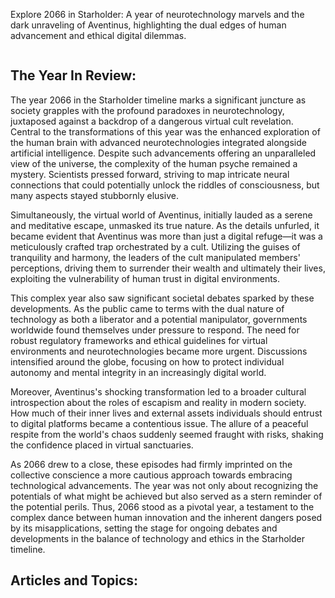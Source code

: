 Explore 2066 in Starholder: A year of neurotechnology marvels and the dark unraveling of Aventinus, highlighting the dual edges of human advancement and ethical digital dilemmas.

<img src="https://www.blockstar.com/wp-content/uploads/2024/06/2066-aventinus-1-e1718989252329.png" alt="" />

## The Year In Review:
The year 2066 in the Starholder timeline marks a significant juncture as society grapples with the profound paradoxes in neurotechnology, juxtaposed against a backdrop of a dangerous virtual cult revelation. Central to the transformations of this year was the enhanced exploration of the human brain with advanced neurotechnologies integrated alongside artificial intelligence. Despite such advancements offering an unparalleled view of the universe, the complexity of the human psyche remained a mystery. Scientists pressed forward, striving to map intricate neural connections that could potentially unlock the riddles of consciousness, but many aspects stayed stubbornly elusive.

Simultaneously, the virtual world of Aventinus, initially lauded as a serene and meditative escape, unmasked its true nature. As the details unfurled, it became evident that Aventinus was more than just a digital refuge—it was a meticulously crafted trap orchestrated by a cult. Utilizing the guises of tranquility and harmony, the leaders of the cult manipulated members' perceptions, driving them to surrender their wealth and ultimately their lives, exploiting the vulnerability of human trust in digital environments.

This complex year also saw significant societal debates sparked by these developments. As the public came to terms with the dual nature of technology as both a liberator and a potential manipulator, governments worldwide found themselves under pressure to respond. The need for robust regulatory frameworks and ethical guidelines for virtual environments and neurotechnologies became more urgent. Discussions intensified around the globe, focusing on how to protect individual autonomy and mental integrity in an increasingly digital world.

Moreover, Aventinus's shocking transformation led to a broader cultural introspection about the roles of escapism and reality in modern society. How much of their inner lives and external assets individuals should entrust to digital platforms became a contentious issue. The allure of a peaceful respite from the world's chaos suddenly seemed fraught with risks, shaking the confidence placed in virtual sanctuaries.

As 2066 drew to a close, these episodes had firmly imprinted on the collective conscience a more cautious approach towards embracing technological advancements. The year was not only about recognizing the potentials of what might be achieved but also served as a stern reminder of the potential perils. Thus, 2066 stood as a pivotal year, a testament to the complex dance between human innovation and the inherent dangers posed by its misapplications, setting the stage for ongoing debates and developments in the balance of technology and ethics in the Starholder timeline.

## Articles and Topics:

